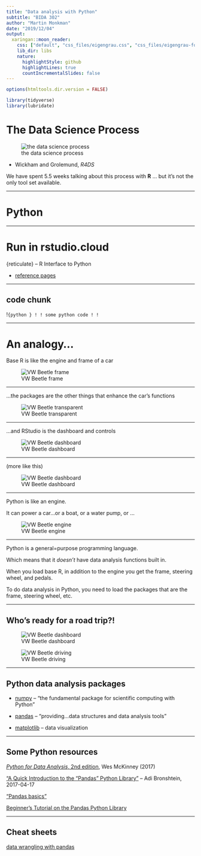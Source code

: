 ```yaml
---
title: "Data analysis with Python"
subtitle: "BIDA 302"
author: "Martin Monkman"
date: "2019/12/04"
output:
  xaringan::moon_reader:
    css: ["default", "css_files/eigengrau.css", "css_files/eigengrau-fonts.css"]    
    lib_dir: libs
    nature:
      highlightStyle: github
      highlightLines: true
      countIncrementalSlides: false
---
```



```r
options(htmltools.dir.version = FALSE)

library(tidyverse)
library(lubridate)
```

# The Data Science Process

![the data science process](../img/data-science.png)

- Wickham and Grolemund, _R4DS_

We have spent 5.5 weeks talking about this process with **R** ... but it's not the only tool set available.


---

# Python




---


# Run in rstudio.cloud

{reticulate} -- R Interface to Python

* [reference pages](https://rstudio.github.io/reticulate/)



---

## code chunk 



!```{python }
!
! some python code
!
!```


---

# An analogy...

Base R is like the engine and frame of a car

![VW Beetle frame](../img/VW_ad_1_crop.png)

---

...the packages are the other things that enhance the car's functions

![VW Beetle transparent](../img/vwlooking.jpg)



---

...and RStudio is the dashboard and controls

![VW Beetle dashboard](../img/VW_dashboard.jpg)


---

(more like this)

![VW Beetle dashboard](../img/VW_dashboard_2019.jpg)


---

Python is like an engine.

It can power a car...or a boat, or a water pump, or ...

![VW Beetle engine](../img/1965_Volkswagen-Bug-Which-Came-First-Engine_List-L.jpg)


---

Python is a general=purpose programming language. 

Which means that it _doesn't_ have data analysis functions built in.

When you load base R, in addition to the engine you get the frame, steering wheel, and pedals.

To do data analysis in Python, you need to load the packages that are the frame, steering wheel, etc.

---

## Who's ready for a road trip?!

![VW Beetle dashboard](../img/VW_ready_to_go.png)


![VW Beetle driving](../img/VW_ontheroad.jpg)



---

## Python data analysis packages

* [numpy](https://numpy.org/) -- "the fundamental package for scientific computing with Python"

* [pandas](https://pandas.pydata.org/) -- "providing...data structures and data analysis tools"

* [matplotlib](https://matplotlib.org/) -- data visualization

---

## Some Python resources


[_Python for Data Analysis_, 2nd edition](https://www.oreilly.com/library/view/python-for-data/9781491957653/), Wes McKinney (2017)

["A Quick Introduction to the “Pandas” Python Library"](https://towardsdatascience.com/a-quick-introduction-to-the-pandas-python-library-f1b678f34673) -- Adi Bronshtein, 2017-04-17

["Pandas basics"](https://www.learnpython.org/en/Pandas_Basics)

[Beginner's Tutorial on the Pandas Python Library](https://stackabuse.com/beginners-tutorial-on-the-pandas-python-library/)

---

## Cheat sheets

[data wrangling with pandas](https://pandas.pydata.org/Pandas_Cheat_Sheet.pdf)